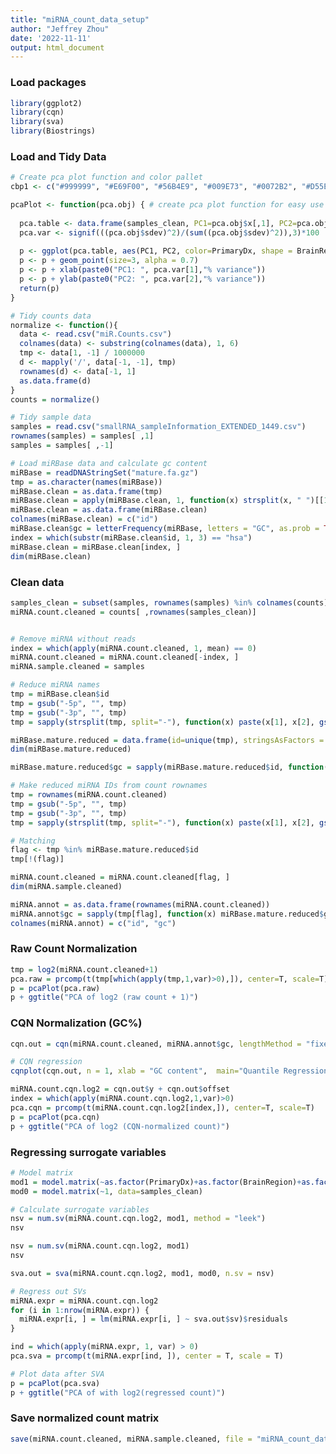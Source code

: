 ---
title: "miRNA_count_data_setup"
author: "Jeffrey Zhou"
date: '2022-11-11'
output: html_document
---

### Load packages

```{r}
library(ggplot2)
library(cqn)
library(sva)
library(Biostrings)
```

### Load and Tidy Data

``` {r, echo = TRUE}
# Create pca plot function and color pallet
cbp1 <- c("#999999", "#E69F00", "#56B4E9", "#009E73", "#0072B2", "#D55E00", "#CC79A7") # color-blinded pallet

pcaPlot <- function(pca.obj) { # create pca plot function for easy use
  
  pca.table <- data.frame(samples_clean, PC1=pca.obj$x[,1], PC2=pca.obj$x[,2], PC3 = pca.obj$x[,3])
  pca.var <- signif(((pca.obj$sdev)^2)/(sum((pca.obj$sdev)^2)),3)*100
  
  p <- ggplot(pca.table, aes(PC1, PC2, color=PrimaryDx, shape = BrainRegion)) + facet_grid(.~Agegroup)
  p <- p + geom_point(size=3, alpha = 0.7) 
  p <- p + xlab(paste0("PC1: ", pca.var[1],"% variance")) 
  p <- p + ylab(paste0("PC2: ", pca.var[2],"% variance")) 
  return(p)
}

# Tidy counts data
normalize <- function(){
  data <- read.csv("miR.Counts.csv")
  colnames(data) <- substring(colnames(data), 1, 6)
  tmp <- data[1, -1] / 1000000
  d <- mapply('/', data[-1, -1], tmp)
  rownames(d) <- data[-1, 1]
  as.data.frame(d)
}
counts = normalize()

# Tidy sample data
samples = read.csv("smallRNA_sampleInformation_EXTENDED_1449.csv")
rownames(samples) = samples[ ,1]
samples = samples[ ,-1]

# Load miRBase data and calculate gc content
miRBase = readDNAStringSet("mature.fa.gz")
tmp = as.character(names(miRBase))
miRBase.clean = as.data.frame(tmp)
miRBase.clean = apply(miRBase.clean, 1, function(x) strsplit(x, " ")[[1]][1])
miRBase.clean = as.data.frame(miRBase.clean)
colnames(miRBase.clean) = c("id")
miRBase.clean$gc = letterFrequency(miRBase, letters = "GC", as.prob = TRUE)
index = which(substr(miRBase.clean$id, 1, 3) == "hsa")
miRBase.clean = miRBase.clean[index, ]
dim(miRBase.clean)
```

### Clean data
```{r, echo = TRUE}
samples_clean = subset(samples, rownames(samples) %in% colnames(counts))
miRNA.count.cleaned = counts[ ,rownames(samples_clean)]


# Remove miRNA without reads
index = which(apply(miRNA.count.cleaned, 1, mean) == 0)
miRNA.count.cleaned = miRNA.count.cleaned[-index, ]
miRNA.sample.cleaned = samples

# Reduce miRNA names
tmp = miRBase.clean$id
tmp = gsub("-5p", "", tmp)
tmp = gsub("-3p", "", tmp)
tmp = sapply(strsplit(tmp, split="-"), function(x) paste(x[1], x[2], gsub("[a-z]", "", x[3]), sep="-"))

miRBase.mature.reduced = data.frame(id=unique(tmp), stringsAsFactors = F)
dim(miRBase.mature.reduced)

miRBase.mature.reduced$gc = sapply(miRBase.mature.reduced$id, function(x) {median(miRBase.clean$gc[grep(x, miRBase.clean$id)]) })

# Make reduced miRNA IDs from count rownames
tmp = rownames(miRNA.count.cleaned)
tmp = gsub("-5p", "", tmp)
tmp = gsub("-3p", "", tmp)
tmp = sapply(strsplit(tmp, split="-"), function(x) paste(x[1], x[2], gsub("[a-z]", "", x[3]), sep="-"))

# Matching
flag <- tmp %in% miRBase.mature.reduced$id
tmp[!(flag)]

miRNA.count.cleaned = miRNA.count.cleaned[flag, ]
dim(miRNA.sample.cleaned)

miRNA.annot = as.data.frame(rownames(miRNA.count.cleaned))
miRNA.annot$gc = sapply(tmp[flag], function(x) miRBase.mature.reduced$gc[which(x==miRBase.mature.reduced$id)])
colnames(miRNA.annot) = c("id", "gc")
```
### Raw Count Normalization

``` {r, echo = TRUE}
tmp = log2(miRNA.count.cleaned+1)
pca.raw = prcomp(t(tmp[which(apply(tmp,1,var)>0),]), center=T, scale=T)
p = pcaPlot(pca.raw)
p + ggtitle("PCA of log2 (raw count + 1)")
```
### CQN Normalization (GC%)

``` {r, echo = TRUE}
cqn.out = cqn(miRNA.count.cleaned, miRNA.annot$gc, lengthMethod = "fixed", lengths = 1000, verbose = TRUE)

# CQN regression
cqnplot(cqn.out, n = 1, xlab = "GC content",  main="Quantile Regression of log(count)")

miRNA.count.cqn.log2 = cqn.out$y + cqn.out$offset
index = which(apply(miRNA.count.cqn.log2,1,var)>0)
pca.cqn = prcomp(t(miRNA.count.cqn.log2[index,]), center=T, scale=T)
p = pcaPlot(pca.cqn)
p + ggtitle("PCA of log2 (CQN-normalized count)")
```
### Regressing surrogate variables

``` {r, echo = TRUE}
# Model matrix
mod1 = model.matrix(~as.factor(PrimaryDx)+as.factor(BrainRegion)+as.factor(Agegroup), data=samples_clean)
mod0 = model.matrix(~1, data=samples_clean)

# Calculate surrogate variables
nsv = num.sv(miRNA.count.cqn.log2, mod1, method = "leek")
nsv

nsv = num.sv(miRNA.count.cqn.log2, mod1)
nsv

sva.out = sva(miRNA.count.cqn.log2, mod1, mod0, n.sv = nsv)

# Regress out SVs
miRNA.expr = miRNA.count.cqn.log2
for (i in 1:nrow(miRNA.expr)) {
  miRNA.expr[i, ] = lm(miRNA.expr[i, ] ~ sva.out$sv)$residuals
}

ind = which(apply(miRNA.expr, 1, var) > 0)
pca.sva = prcomp(t(miRNA.expr[ind, ]), center = T, scale = T)

# Plot data after SVA
p = pcaPlot(pca.sva)
p + ggtitle("PCA of with log2(regressed count)")
```

### Save normalized count matrix
``` {r, echo = TRUE}
save(miRNA.count.cleaned, miRNA.sample.cleaned, file = "miRNA_count_data_clean.RData")
```